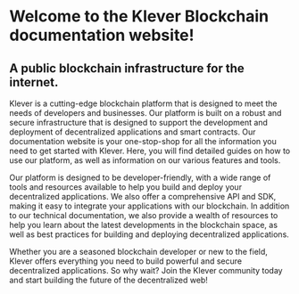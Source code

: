 
# Welcome to the Klever Blockchain documentation website!

## A public blockchain infrastructure for the internet.

Klever is a cutting-edge blockchain platform that is designed to meet the needs of developers and businesses. Our platform is built on a robust and secure infrastructure that is designed to support the development and deployment of decentralized applications and smart contracts.
Our documentation website is your one-stop-shop for all the information you need to get started with Klever. Here, you will find detailed guides on how to use our platform, as well as information on our various features and tools.

Our platform is designed to be developer-friendly, with a wide range of tools and resources available to help you build and deploy your decentralized applications. We also offer a comprehensive API and SDK, making it easy to integrate your applications with our blockchain.
In addition to our technical documentation, we also provide a wealth of resources to help you learn about the latest developments in the blockchain space, as well as best practices for building and deploying decentralized applications.

Whether you are a seasoned blockchain developer or new to the field, Klever offers everything you need to build powerful and secure decentralized applications. So why wait? Join the Klever community today and start building the future of the decentralized web!
